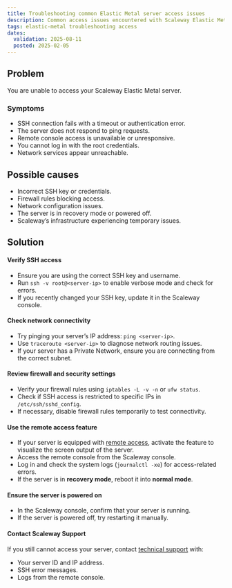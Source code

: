 ```yaml
---
title: Troubleshooting common Elastic Metal server access issues
description: Common access issues encountered with Scaleway Elastic Metal servers and their solutions.
tags: elastic-metal troubleshooting access
dates:
  validation: 2025-08-11
  posted: 2025-02-05
---
```


## Problem
You are unable to access your Scaleway Elastic Metal server.

### Symptoms
- SSH connection fails with a timeout or authentication error.
- The server does not respond to ping requests.
- Remote console access is unavailable or unresponsive.
- You cannot log in with the root credentials.
- Network services appear unreachable.

## Possible causes
- Incorrect SSH key or credentials.
- Firewall rules blocking access.
- Network configuration issues.
- The server is in recovery mode or powered off.
- Scaleway’s infrastructure experiencing temporary issues.

## Solution

#### Verify SSH access
- Ensure you are using the correct SSH key and username.
- Run `ssh -v root@<server-ip>` to enable verbose mode and check for errors.
- If you recently changed your SSH key, update it in the Scaleway console.

#### Check network connectivity
- Try pinging your server’s IP address: `ping <server-ip>`.
- Use `traceroute <server-ip>` to diagnose network routing issues.
- If your server has a Private Network, ensure you are connecting from the correct subnet.

#### Review firewall and security settings
- Verify your firewall rules using `iptables -L -v -n` or `ufw status`.
- Check if SSH access is restricted to specific IPs in `/etc/ssh/sshd_config`.
- If necessary, disable firewall rules temporarily to test connectivity.

#### Use the remote access feature
- If your server is equipped with [remote access](/elastic-metal/how-to/activate-remote-access/), activate the feature to visualize the screen output of the server.
- Access the remote console from the Scaleway console.
- Log in and check the system logs (`journalctl -xe`) for access-related errors.
- If the server is in **recovery mode**, reboot it into **normal mode**.

#### Ensure the server is powered on
- In the Scaleway console, confirm that your server is running.
- If the server is powered off, try restarting it manually.

#### Contact Scaleway Support
If you still cannot access your server, contact [technical support](https://console.scaleway.com/support) with:
  - Your server ID and IP address.
  - SSH error messages.
  - Logs from the remote console.

